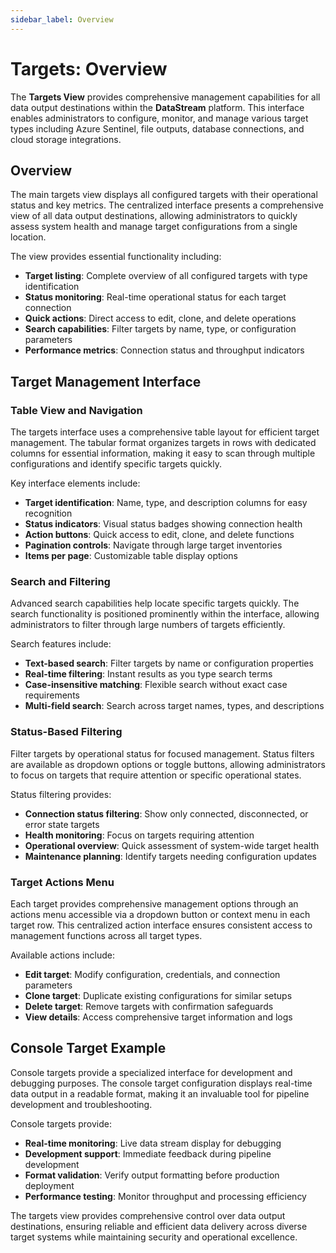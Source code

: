 ```yaml
---
sidebar_label: Overview
---
```


# Targets: Overview

The **Targets View** provides comprehensive management capabilities for all data output destinations within the **DataStream** platform. This interface enables administrators to configure, monitor, and manage various target types including Azure Sentinel, file outputs, database connections, and cloud storage integrations.

## Overview

The main targets view displays all configured targets with their operational status and key metrics. The centralized interface presents a comprehensive view of all data output destinations, allowing administrators to quickly assess system health and manage target configurations from a single location.

The view provides essential functionality including:

- **Target listing**: Complete overview of all configured targets with type identification
- **Status monitoring**: Real-time operational status for each target connection
- **Quick actions**: Direct access to edit, clone, and delete operations
- **Search capabilities**: Filter targets by name, type, or configuration parameters
- **Performance metrics**: Connection status and throughput indicators

## Target Management Interface

### Table View and Navigation

The targets interface uses a comprehensive table layout for efficient target management. The tabular format organizes targets in rows with dedicated columns for essential information, making it easy to scan through multiple configurations and identify specific targets quickly.

Key interface elements include:

- **Target identification**: Name, type, and description columns for easy recognition
- **Status indicators**: Visual status badges showing connection health
- **Action buttons**: Quick access to edit, clone, and delete functions
- **Pagination controls**: Navigate through large target inventories
- **Items per page**: Customizable table display options

### Search and Filtering

Advanced search capabilities help locate specific targets quickly. The search functionality is positioned prominently within the interface, allowing administrators to filter through large numbers of targets efficiently.

Search features include:

- **Text-based search**: Filter targets by name or configuration properties
- **Real-time filtering**: Instant results as you type search terms
- **Case-insensitive matching**: Flexible search without exact case requirements
- **Multi-field search**: Search across target names, types, and descriptions

### Status-Based Filtering

Filter targets by operational status for focused management. Status filters are available as dropdown options or toggle buttons, allowing administrators to focus on targets that require attention or specific operational states.

Status filtering provides:

- **Connection status filtering**: Show only connected, disconnected, or error state targets
- **Health monitoring**: Focus on targets requiring attention
- **Operational overview**: Quick assessment of system-wide target health
- **Maintenance planning**: Identify targets needing configuration updates

### Target Actions Menu

Each target provides comprehensive management options through an actions menu accessible via a dropdown button or context menu in each target row. This centralized action interface ensures consistent access to management functions across all target types.

Available actions include:

- **Edit target**: Modify configuration, credentials, and connection parameters
- **Clone target**: Duplicate existing configurations for similar setups
- **Delete target**: Remove targets with confirmation safeguards
- **View details**: Access comprehensive target information and logs

## Console Target Example

Console targets provide a specialized interface for development and debugging purposes. The console target configuration displays real-time data output in a readable format, making it an invaluable tool for pipeline development and troubleshooting.

Console targets provide:

- **Real-time monitoring**: Live data stream display for debugging
- **Development support**: Immediate feedback during pipeline development
- **Format validation**: Verify output formatting before production deployment
- **Performance testing**: Monitor throughput and processing efficiency

The targets view provides comprehensive control over data output destinations, ensuring reliable and efficient data delivery across diverse target systems while maintaining security and operational excellence.
